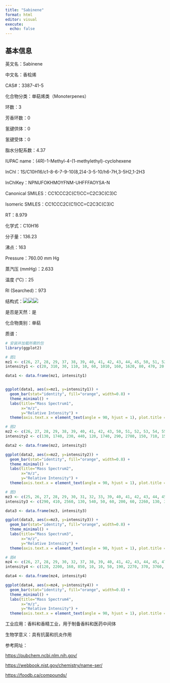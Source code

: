```yaml
---
title: "Sabinene"
format: html
editor: visual
execute: 
  echo: false
---
```


## 基本信息

英文名：Sabinene

中文名：香桧烯

CAS#：3387-41-5

化合物分类：单萜烯类（Monoterpenes）

环数：3

芳香环数：0

氢键供体：0

氢键受体：0

脂水分配系数：4.37

IUPAC name：(4R)-1-Methyl-4-(1-methylethyl)-cyclohexene

InChl：1S/C10H16/c1-8-6-7-9-10(8,2)4-3-5-10/h6-7H,3-5H2,1-2H3

InChlKey：NPNUFOKHMOYFNM-UHFFFAOYSA-N

Canonical SMILES：CC1CCC2C(C1)CC=C2C3C(C3)C

Isomeric SMILES：CC1CCC2C(C1)CC=C2C3C(C3)C

RT：8.979

化学式：C10H16

分子量：136.23

沸点：163

Pressure：760.00 mm Hg

蒸汽压 (mmHg)：2.633

温度 (℃)：25

RI (Searched)：973

结构式：![](images/Sabinene-1.png)![](images/Sabinene-2.png)![](images/Sabinene-3.png)

是否是天然：是

化合物类别：单萜

质谱：

```r
# 安装并加载所需的包
library(ggplot2)

# 图1
mz1 <- c(26, 27, 28, 29, 37, 38, 39, 40, 41, 42, 43, 44, 45, 50, 51, 52, 53, 54, 55, 56, 57, 58, 61, 62, 63, 64, 65, 66, 67, 68, 69, 70, 74, 75, 76, 77, 78, 79, 80, 81, 82, 83, 86, 87, 89, 90, 91, 92, 93, 94, 95, 96, 102, 103, 105, 106, 107, 108, 109, 121, 122, 136, 137, 138)
intensity1 <- c(20, 310, 30, 110, 10, 60, 1010, 160, 1620, 80, 470, 20, 10, 150, 470, 220, 640, 80, 290, 30, 40, 50, 10, 60, 220, 50, 770, 200, 450, 110, 1130, 60, 20, 20, 20, 3900, 640, 2840, 1120, 180, 60, 10, 10, 10, 50, 20, 3950, 1030, 9999, 1380, 110, 10, 20, 110, 310, 70, 310, 110, 10, 790, 80, 1750, 200, 10)

data1 <- data.frame(mz1, intensity1)


ggplot(data1, aes(x=mz1, y=intensity1)) +
  geom_bar(stat="identity", fill="orange", width=0.8) + 
  theme_minimal() + 
  labs(title="Mass Spectrum1",
       x="m/z",
       y="Relative Intensity") + 
  theme(axis.text.x = element_text(angle = 90, hjust = 1), plot.title = element_text(hjust = 0.5))  

# 图2
mz2 <- c(26, 27, 28, 29, 38, 39, 40, 41, 42, 43, 50, 51, 52, 53, 54, 55, 63, 65, 66, 67, 68, 69, 70, 77, 78, 79, 80, 81, 91, 92, 93, 94, 95, 105, 107, 121, 135, 136, 137, 138)
intensity2 <- c(130, 1740, 230, 440, 120, 1740, 290, 2780, 150, 710, 150, 490, 260, 740, 90, 300, 160, 490, 150, 330, 110, 1320, 80, 2420, 450, 1790, 780, 150, 1980, 660, 9999, 1030, 90, 160, 150, 340, 5, 810, 90, 5)

data2 <- data.frame(mz2, intensity2)

ggplot(data2, aes(x=mz2, y=intensity2)) +
  geom_bar(stat="identity", fill="orange", width=0.8) + 
  theme_minimal() + 
  labs(title="Mass Spectrum2",
       x="m/z",
       y="Relative Intensity") + 
  theme(axis.text.x = element_text(angle = 90, hjust = 1), plot.title = element_text(hjust = 0.5))  

# 图3
mz3 <- c(25, 26, 27, 28, 29, 30, 31, 32, 33, 39, 40, 41, 42, 43, 44, 45, 46, 47, 48, 49, 50, 51, 52, 53, 54, 55, 56, 57, 58, 59, 60, 62, 63, 64, 65, 66, 67, 68, 69, 70, 71, 73, 77, 78, 79, 80, 81, 89, 90, 91, 92, 93, 94, 95, 103, 104, 105, 106, 107, 108, 111, 113, 118, 120, 121, 122, 123, 128, 131, 133, 135, 136, 137)
intensity3 <- c(290, 410, 2560, 130, 540, 50, 60, 200, 60, 2260, 130, 3350, 160, 860, 30, 40, 60, 70, 30, 20, 220, 660, 360, 1010, 160, 360, 20, 60, 10, 20, 30, 50, 210, 110, 660, 220, 340, 130, 1020, 40, 40, 60, 3120, 520, 2310, 900, 130, 130, 40, 2510, 780, 9999, 1110, 50, 50, 80, 190, 50, 120, 110, 50, 40, 50, 50, 390, 30, 40, 30, 40, 40, 40, 880, 70)

data3 <- data.frame(mz3, intensity3)

ggplot(data3, aes(x=mz3, y=intensity3)) +
  geom_bar(stat="identity", fill="orange", width=0.8) + 
  theme_minimal() + 
  labs(title="Mass Spectrum3",
       x="m/z",
       y="Relative Intensity") + 
  theme(axis.text.x = element_text(angle = 90, hjust = 1), plot.title = element_text(hjust = 0.5)) 

# 图4
mz4 <- c(26, 27, 28, 29, 30, 32, 37, 38, 39, 40, 41, 42, 43, 44, 45, 47, 49, 50, 51, 52, 53, 54, 55, 56, 57, 58, 59, 61, 62, 63, 64, 65, 66, 67, 68, 69, 70, 74, 75, 76, 77, 78, 79, 80, 81, 82, 86, 87, 89, 90, 91, 92, 93, 94, 95, 102, 103, 104, 105, 106, 107, 108, 115, 116, 117, 119, 120, 121, 122, 134, 135, 136, 137)
intensity4 <- c(120, 2200, 160, 850, 10, 10, 50, 190, 2270, 370, 3760, 190, 1400, 10, 10, 10, 10, 260, 950, 450, 930, 140, 540, 50, 50, 40, 10, 10, 110, 310, 90, 940, 280, 540, 140, 1560, 80, 50, 70, 10, 3540, 600, 2530, 1010, 220, 60, 10, 20, 140, 80, 3550, 940, 9999, 1510, 100, 10, 80, 30, 240, 40, 220, 90, 30, 20, 20, 80, 20, 630, 50, 10, 20, 1010, 100)

data4 <- data.frame(mz4, intensity4)

ggplot(data4, aes(x=mz4, y=intensity4)) +
  geom_bar(stat="identity", fill="orange", width=0.8) + 
  theme_minimal() + 
  labs(title="Mass Spectrum4",
       x="m/z",
       y="Relative Intensity") + 
  theme(axis.text.x = element_text(angle = 90, hjust = 1), plot.title = element_text(hjust = 0.5))  

```

工业应用：香料和香精工业，用于制备香料和医药中间体

生物学意义：具有抗菌和抗炎作用

参考网址：

<https://pubchem.ncbi.nlm.nih.gov/>

<https://webbook.nist.gov/chemistry/name-ser/>

<https://foodb.ca/compounds/>
